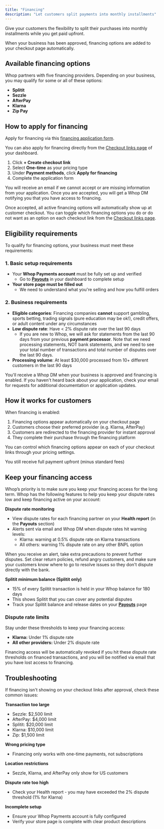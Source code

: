```yaml
---
title: "Financing"
description: "Let customers split payments into monthly installments"
---
```


Give your customers the flexibility to split their purchases into monthly installments while you get paid upfront.

When your business has been approved, financing options are added to your checkout page automatically.

## Available financing options

Whop partners with five financing providers. Depending on your business, you may qualify for some or all of these options:

- **Splitit**
- **Sezzle**
- **AfterPay**
- **Klarna**
- **Zip Pay**

## How to apply for financing

Apply for financing via this [financing application form](https://hunterd.app.n8n.cloud/form/e9e21a0c-91d5-4cda-9b14-a9506be5af44).

You can also apply for financing directly from the [Checkout links page](https://whop.com/dashboard/links/checkout/) of your dashboard.

1. Click **\+ Create checkout link**
2. Select **One-time** as your pricing type
3. Under **Payment methods**, click **Apply for financing**
4. Complete the application form

You will receive an email if we cannot accept or are missing information from your application. Once you are accepted, you will get a Whop DM notifying you that you have access to financing.

Once accepted, all active financing options will automatically show up at customer checkout. You can toggle which financing options you do or do not want as an option on each checkout link from the [Checkout links page](https://whop.com/dashboard/links/checkout/).

## Eligibility requirements

To qualify for financing options, your business must meet these requirements:

### 1. Basic setup requirements

- Your **Whop Payments account** must be fully set up and verified
  - Go to [**Payouts**](https://whop.com/dashboard/payouts/) in your dashboard to complete setup
- **Your store page must be filled out**
  - We need to understand what you're selling and how you fulfill orders

### 2. Business requirements

- **Eligible categories**: Financing companies **cannot** support gambling, sports betting, trading signals (pure education may be ok\!), credit offers, or adult content under any circumstances
- **Low dispute rate**: Have \< 2% dispute rate over the last 90 days
  - If you are new to Whop, we will ask for statements from the last 90 days from your previous **payment processor**. Note that we need processing statements, NOT bank statements, and we need to see your total number of transactions and total number of disputes over the last 90 days.
- **Processing volume**: At least \$30,000 processed from 10\+ different customers in the last 90 days

<Tip>
  You'll receive a Whop DM when your business is approved and financing is
  enabled. If you haven't heard back about your application, check your email
  for requests for additional documentation or application updates.
</Tip>

## How it works for customers

When financing is enabled:

1. Financing options appear automatically on your checkout page
2. Customers choose their preferred provider (e.g. Klarna, AfterPay)
3. Customers are redirected to the financing provider for instant approval
4. They complete their purchase through the financing platform

You can control which financing options appear on each of your checkout links through your pricing settings.

<Tip>You still receive full payment upfront (minus standard fees)</Tip>

## Keep your financing access

Whop’s priority is to make sure you keep your financing access for the long term. Whop has the following features to help you keep your dispute rates low and keep financing active on your account:

**Dispute rate monitoring**

- View dispute rates for each financing partner on your **Health report** (in the **Payouts** section)
- Alerts sent via email and Whop DM when dispute rates hit warning levels:
  - Klarna: warning at 0.5% dispute rate on Klarna transactions
  - All others: warning 1% dispute rate on any other BNPL option

<Tip>
  When you receive an alert, take extra precautions to prevent further disputes.
  Set clear return policies, refund angry customers, and make sure your
  customers know where to go to resolve issues so they don't dispute directly
  with the bank.
</Tip>

**Splitit minimum balance (Splitit only)**

- 15% of every Splitit transaction is held in your Whop balance for 180 days
- This shows Splitit that you can cover any potential disputes
- Track your Splitit balance and release dates on your [**Payouts**](https://whop.com/dashboard/payouts/) page

### **Dispute rate limits**

Stay under these thresholds to keep your financing access:

- **Klarna:** Under 1% dispute rate
- **All other providers:** Under 2% dispute rate

Financing access will be automatically revoked if you hit these dispute rate thresholds on financed transactions, and you will be notified via email that you have lost access to financing.

## Troubleshooting

If financing isn't showing on your checkout links after approval, check these common issues:

**Transaction too large**

- Sezzle: \$2,500 limit
- AfterPay: \$4,000 limit
- Splitit: \$20,000 limit
- Klarna: \$10,000 limit
- Zip: \$1,500 limit

**Wrong pricing type**

- Financing only works with one-time payments, not subscriptions

**Location restrictions**

- Sezzle, Klarna, and AfterPay only show for US customers

**Dispute rate too high**

- Check your Health report - you may have exceeded the 2% dispute threshold (1% for Klarna)

**Incomplete setup**

- Ensure your Whop Payments account is fully configured
- Verify your store page is complete with clear product descriptions
